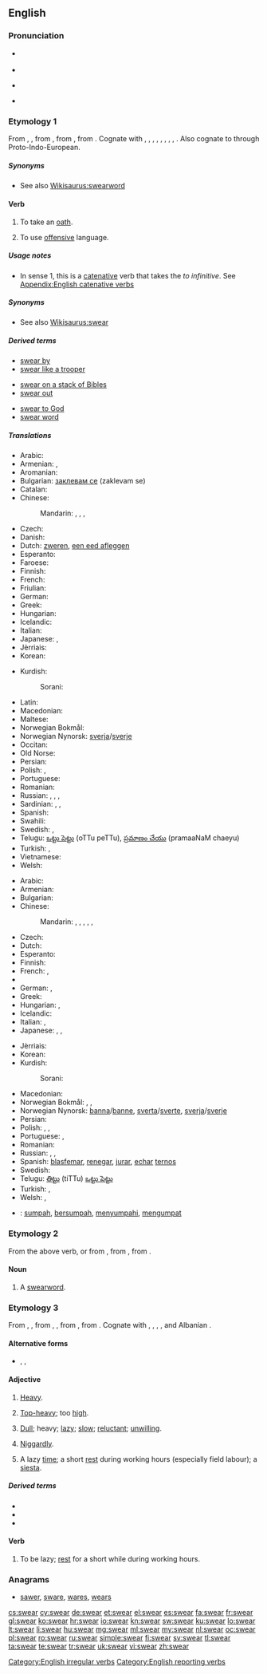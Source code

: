 ==English==

===Pronunciation===
* {{a|US}} {{IPA|/ˈswɛɹ/}}
* {{audio|en-us-swear.ogg|Audio (US)}}
* {{a|RP}} {{IPA|/ˈswɛə/}}
* {{rhymes|ɛə(ɹ)}}

===Etymology 1===
From {{etyl|enm}} {{term|sweren|lang=enm}}, {{term|swerien|lang=enm}}, from {{etyl|ang}} {{term|swerian||to swear, take an oath of office|lang=ang}}, from {{etyl|gem-pro|en}} {{recons|swarjaną||to speak, swear|lang=gem-pro}}, from {{etyl|ine-pro|en}} {{recons|swer-||to speak, talk|lang=ine-pro}}. Cognate with {{etyl|fy|-}} {{term|swarre||to swear|lang=fy}}, {{etyl|frs|-}} {{term|swera||to swear|lang=frs}}, {{etyl|nl|-}} {{term|zweren||to swear, vow|lang=nl}}, {{etyl|nds|-}} {{term|swören||to swear|lang=nds}}, {{term|sweren|lang=nds}}, {{etyl|de|-}} {{term|schwören||to swear|lang=de}}, {{etyl|da|-}} {{term|sværge|lang=da}}, {{etyl|sv|-}} {{term|svära||to swear|lang=sv}}, {{etyl|is|-}} {{term|sverja||to swear|lang=is}}. Also cognate to {{etyl|sq|-}} {{term|var||to hang, consider, to depend from|lang=sq}} through Proto-Indo-European.

=====Synonyms=====
* See also [[Wikisaurus:swearword]]

====Verb====
{{en-verb|swears|swearing|swore|sworn}}

# {{intransitive}} {{transitive}} To take an [[oath]].
# {{intransitive}} To use [[offensive]] language.

=====Usage notes=====
* In sense 1, this is a [[catenative]] verb that takes the ''to infinitive''. See [[Appendix:English catenative verbs]]

=====Synonyms=====
* See also [[Wikisaurus:swear]]

=====Derived terms=====
{{rel-top3|Terms derived from "swear"}}
* [[swear by]]
* [[swear like a trooper]]
{{rel-mid3}}
* [[swear on a stack of Bibles]]
* [[swear out]]
{{rel-mid3}}
* [[swear to God]]
* [[swear word]]
{{rel-bottom}}

=====Translations=====
{{trans-top|to take an oath}}
* Arabic: {{t-|ar|حلف|tr=ḥálafa|sc=Arab}}
* Armenian: {{qualifier|intransitive}} {{t-|hy|երդվել|tr=erdvel}}, {{qualifier|transitive}} {{t-|hy|երդվեցնել|tr=erdvec’nel}}
* Aromanian: {{t-|rup|giur}}
* Bulgarian: [[заклевам се]] (zaklevam se)
* Catalan: {{t+|ca|jurar}}
* Chinese:
*: Mandarin: {{t|cmn|發誓|sc=Hani}}, {{t|cmn|发誓|tr=fāshì|sc=Hani}}, {{t|cmn|賭咒|sc=Hani}}, {{t|cmn|赌咒|tr=dǔzhòu|sc=Hani}}
* Czech: {{t-|cs|přísahat}}
* Danish: {{t-|da|sværge}}
* Dutch: [[zweren]], [[een eed afleggen]]
* Esperanto: {{t+|eo|ĵuri}}
* Faroese: {{t-|fo|svørja}}
* Finnish: {{t+|fi|vannoa}}
* French: {{t+|fr|jurer}}
* Friulian: {{tø|fur|ğurâ}}
* German: {{t+|de|schwören}}
* Greek: {{t+|el|ορκίζομαι|tr=orkízomai|sc=Grek}}
* Hungarian: {{t+|hu|esküszik}}
* Icelandic: {{t+|is|sverja}}
* Italian: {{t-|it|giurare}}
* Japanese: {{t-|ja|誓う|tr=ちかう, chikau|sc=Jpan}}, {{t-|ja|契る|tr=ちぎる, chigiru|sc=Jpan}}
* Jèrriais: {{tø|roa-jer|juther}}
* Korean: {{t+|ko|맹세|tr=maengse-hada|alt=맹세하다|sc=Kore}}
{{trans-mid}}
* Kurdish:
*: Sorani: {{t-|ku|سوێن خواردن|tr=swaen khwArdin|sc=ku-Arab}}
* Latin: {{t-|la|iurare|alt=iūrāre}}
* Macedonian: {{t-|mk|се колне|tr=se kólne}}
* Maltese: {{t-|mt|naħlef}}
* Norwegian Bokmål: {{t-|no|sverge}}
* Norwegian Nynorsk: [[sverja]]/[[sverje]]
* Occitan: {{t+|oc|jurar}}
* Old Norse: {{tø|non|sverja}}
* Persian: {{t-|fa|سوگند خوردن|sc=fa-Arab}}
* Polish: {{t+|pl|przysięgać}}, {{t-|pl|przyrzekać}}
* Portuguese: {{t+|pt|jurar}}
* Romanian: {{t+|ro|jura}}
* Russian: {{t+|ru|клясться|tr=kljástʹsja|sc=Cyrl}} {{impf}}, {{t+|ru|поклясться|tr=pokljástʹsja|sc=Cyrl}} {{pf.}}, {{t+|ru|присягать|tr=prisjagátʹ|sc=Cyrl}} {{impf}}, {{t+|ru|присягнуть|tr=prisjagnútʹ|sc=Cyrl}} {{pf.}}
* Sardinian: {{t-|sc|giurài}}, {{t-|sc|giurare}}, {{t-|sc|zurare}}
* Spanish: {{t+|es|jurar}}
* Swahili: {{t+|sw|yamini}}
* Swedish: {{t+|sv|svära}}, {{t+|sv|svärja}}
* Telugu: [[ఒట్టు పెట్టు]] (oTTu peTTu), [[ప్రమాణం చేయు]] (pramaaNaM chaeyu)
* Turkish: {{t+|tr|ant içmek}}, {{t+|tr|yemin etmek}}
* Vietnamese: {{t+|vi|thề}}
* Welsh: {{t+|cy|tyngu}}
{{trans-bottom}}

{{trans-top|to curse, to use offensive language}}
* Arabic: {{t-|ar|شتم|tr=šátama|sc=Arab}}
* Armenian: {{t-|hy|հայհոյել|tr=hayhoyel}}
* Bulgarian: {{t+|bg|псувам|tr=psuvam}}
* Chinese:
*: Mandarin: {{t|cmn|咒罵|sc=Hani}}, {{t|cmn|咒骂|tr=zhòumà|sc=Hani}}, {{t|cmn|醜詆|sc=Hani}}, {{t|cmn|丑诋|tr=chǒudǐ|sc=Hani}}, {{t|cmn|罵人|sc=Hani}}, {{t|cmn|骂人|tr=mà rén|sc=Hani}}
* Czech: {{t-|cs|klít}}
* Dutch: {{t+|nl|vloeken}}
* Esperanto: {{t-|eo|sakri}}
* Finnish: {{t+|fi|kiroilla}}
* French: {{t+|fr|jurer}}, {{t+|fr|gronder}}
* {{trreq|Georgian}}
* German: {{t+|de|schimpfen}}, {{t+|de|fluchen}}
* Greek: {{t+|el|βρίζω|tr=vrízo|sc=Grek}}
* Hungarian: {{t+|hu|káromkodik}}, {{t+|hu|szitkozódik}}
* Icelandic: {{t-|is|blóta}}
* Italian: {{t+|it|insultare}}, {{t+|it|bestemmiare}}
* Japanese: {{t-|ja|怒鳴る|tr=どなる, donaru|sc=Jpan}}, {{t-|ja|ののしる|tr=nonoshiru|sc=Jpan}}, {{t-|ja|悪態|tr=あくたいをつく, akutái o tsukú|alt=悪態をつく|sc=Jpan}}
{{trans-mid}}
* Jèrriais: {{tø|roa-jer|juther}}
* Korean: {{t-|ko|욕을|tr=yogeul-hada|alt=욕을하다|sc=Kore}}
* Kurdish:
*: Sorani: {{t-|ku|جوێن دان|tr=jwaen dAn|sc=ku-Arab}}
* Macedonian: {{t-|mk|пцуе|tr=pcúe}}
* Norwegian Bokmål: {{t-|no|banne}}, {{t-|no|sverge}}, {{t-|no|sverte}}
* Norwegian Nynorsk: [[banna]]/[[banne]], [[sverta]]/[[sverte]], [[sverja]]/[[sverje]]
* Persian: {{t-|fa|دشنام دادن|sc=fa-Arab}}
* Polish: {{t+|pl|przeklinać}}, {{t+|pl|kląć}}, {{t+|pl|zaklinać}}
* Portuguese: {{t+|pt|praguejar}}, {{t+|pt|xingar}}
* Romanian: {{t+|ro|înjura}}
* Russian: {{t+|ru|ругаться|tr=rugátʹsja|sc=Cyrl}} {{impf}}, {{t-|ru|выругаться|tr=výrugatʹsja|sc=Cyrl}} {{pf.}}, {{t+|ru|браниться|tr=branítʹsja|sc=Cyrl}} {{impf}}
* Spanish: [[blasfemar]], [[renegar]], [[jurar]], [[echar]] [[terno]]s
* Swedish: {{t+|sv|svära}}
* Telugu: [[తిట్టు]] (tiTTu) [[ఒట్టు పెట్టు]]
* Turkish: {{t+|tr|sövmek}}, {{t+|tr|küfretmek}}
* Welsh: {{t+|cy|melltithio}}, {{t+|cy|rhegi}}
{{trans-bottom}}

{{checktrans}}
* {{ttbc|id}}: [[sumpah]], [[sumpah|bersumpah]], [[sumpah|menyumpahi]], [[umpat|mengumpat]]

===Etymology 2===
From the above verb, or from {{etyl|enm}} {{term|sware|lang=enm}}, from {{etyl|ang}} {{term|swaru|lang=ang}}, from {{etyl|gem-pro}} {{recons|swarō|lang=gem-pro}}.

====Noun====
{{en-noun}}

# A [[swearword]].

===Etymology 3===
From {{etyl|enm}} {{term|swer|lang=enm}}, {{term|swar|lang=enm}}, from {{etyl|ang}} {{term|swær|swǣr|lang=ang}}, {{term|swar|swār|heavy, heavy as a burden, of great weight, oppressive, grievous, painful, unpleasant, sad, feeling or expressing grief, grave, slow, dull, sluggish, slothful, indolent, inactive from weakness, enfeebled, weak|lang=ang}}, from {{etyl|gem-pro|en}} {{recons|swēraz||heavy|lang=gem-pro}}, from {{etyl|ine-pro|en}} {{recons|swēr-||heavy|lang=ine-pro}}. Cognate with {{etyl|fy|-}} {{term|swier||heavy|lang=fy}}, {{etyl|nl|-}} {{term|zwaar||heavy, hard, difficult|lang=nl}}, {{etyl|de|-}} {{term|schwer||heavy, hard, difficult|lang=de}}, {{etyl|sv|-}} {{term|svår||heavy, hard, severe|lang=sv}}, {{etyl|la|-}} {{term|serius|sērius|earnest, grave, solemn, serious|lang=la}} and Albanian {{term|varrë||wound,plague|lang=sq}}.

====Alternative forms====
* {{l|en|sweer}}, {{l|en|sweir}}, {{l|en|swere}}

====Adjective====
{{en-adj|-er|more}}

# {{UK|_|dialectal}} [[heavy|Heavy]].
# {{UK|_|dialectal}} [[top-heavy|Top-heavy]]; too [[high]].
# {{UK|_|dialectal}} [[dull|Dull]]; heavy; [[lazy]]; [[slow]]; [[reluctant]]; [[unwilling]].
# {{UK|_|dialectal}} [[niggardly|Niggardly]].
# {{UK|_|dialectal}} A lazy [[time]]; a short [[rest]] during working hours (especially field labour); a [[siesta]].

=====Derived terms=====
* {{l|en|swearness}}
* {{l|en|swearock}}
* {{l|en|sweary}}

====Verb====
{{en-verb}}

# {{UK|_|dialectal}} To be lazy; [[rest]] for a short while during working hours.

===Anagrams===
* [[sawer#English|sawer]], [[sware#English|sware]], [[wares#English|wares]], [[wears#English|wears]]

[[Category:English irregular verbs]]
[[Category:English reporting verbs]]

[[cs:swear]]
[[cy:swear]]
[[de:swear]]
[[et:swear]]
[[el:swear]]
[[es:swear]]
[[fa:swear]]
[[fr:swear]]
[[gl:swear]]
[[ko:swear]]
[[hr:swear]]
[[io:swear]]
[[kn:swear]]
[[sw:swear]]
[[ku:swear]]
[[lo:swear]]
[[lt:swear]]
[[li:swear]]
[[hu:swear]]
[[mg:swear]]
[[ml:swear]]
[[my:swear]]
[[nl:swear]]
[[oc:swear]]
[[pl:swear]]
[[ro:swear]]
[[ru:swear]]
[[simple:swear]]
[[fi:swear]]
[[sv:swear]]
[[tl:swear]]
[[ta:swear]]
[[te:swear]]
[[tr:swear]]
[[uk:swear]]
[[vi:swear]]
[[zh:swear]]